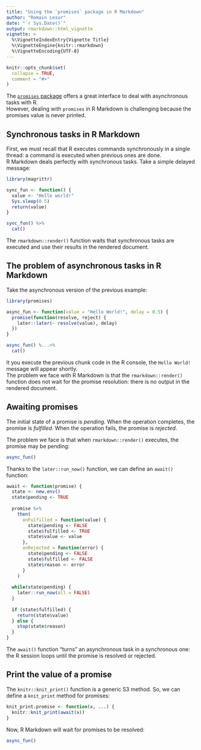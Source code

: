 ```yaml
---
title: "Using the `promises` package in R Markdown"
author: "Romain Lesur"
date: "`r Sys.Date()`"
output: rmarkdown::html_vignette
vignette: >
  %\VignetteIndexEntry{Vignette Title}
  %\VignetteEngine{knitr::rmarkdown}
  %\VignetteEncoding{UTF-8}
---
```


```r
knitr::opts_chunk$set(
  collapse = TRUE,
  comment = "#>"
)
```

The [`promises` package](https://cran.r-project.org/package=promises) offers a great interface to deal with asynchronous tasks with R.  
However, dealing with `promises` in R Markdown is challenging because the promises value is never printed.

## Synchronous tasks in R Markdown

First, we must recall that R executes commands synchronously in a single thread: a command is executed when previous ones are done.  
R Markdown deals perfectly with synchronous tasks. Take a simple delayed message:

```r
library(magrittr)

sync_fun <- function() {
  value <- "Hello world!"
  Sys.sleep(0.5)
  return(value)
}

sync_fun() %>%
  cat()
```

The `rmarkdown::render()` function waits that synchronous tasks are executed and use their results in the rendered document.

## The problem of asynchronous tasks in R Markdown

Take the asynchronous version of the previous example:

```r
library(promises)

async_fun <- function(value = "Hello World!", delay = 0.5) {
  promise(function(resolve, reject) {
    later::later(~ resolve(value), delay)
  })
} 

async_fun() %...>%
  cat()
```

It you execute the previous chunk code in the R console, the `Hello World!` message will appear shortly.  
The problem we face with R Markdown is that the `rmarkdown::render()` function does not wait for the promise resolution: there is no output in the rendered document.

## Awaiting promises

The initial state of a promise is _pending_. When the operation completes, the promise is _fulfilled_. When the operation fails, the promise is _rejected_.

The problem we face is that when `rmarkdown::render()` executes, the promise may be pending:
```r
async_fun()
```

Thanks to the `later::run_now()` function, we can define an `await()` function:

```r
await <- function(promise) {
  state <- new.env()
  state$pending <- TRUE
  
  promise %>%
    then(
      onFulfilled = function(value) {
        state$pending <- FALSE
        state$fulfilled <- TRUE
        state$value <- value
      },
      onRejected = function(error) {
        state$pending <- FALSE
        state$fulfilled <- FALSE
        state$reason <- error
      }
    )
  
  while(state$pending) {
    later::run_now(all = FALSE)
  }
  
  if (state$fulfilled) {
    return(state$value)
  } else {
    stop(state$reason)
  }
}
```

The `await()` function "turns" an asynchronous task in a synchronous one: the R session loops until the promise is resolved or rejected.  

## Print the value of a promise

The `knitr::knit_print()` function is a generic S3 method. So, we can define a `knit_print` method for promises:

```r
knit_print.promise <- function(x, ...) {
  knitr::knit_print(await(x))
}
```

Now, R Markdown will wait for promises to be resolved:

```r
async_fun()
```


